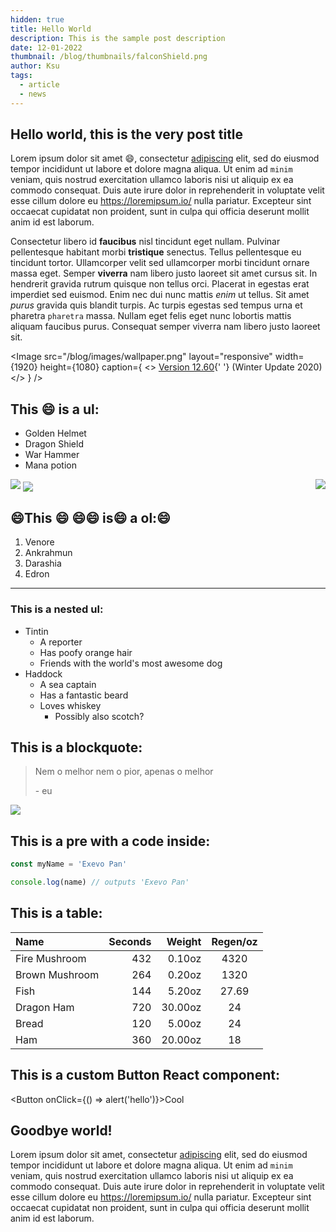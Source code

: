 ```yaml
---
hidden: true
title: Hello World
description: This is the sample post description
date: 12-01-2022
thumbnail: /blog/thumbnails/falconShield.png
author: Ksu
tags:
  - article
  - news
---
```


## Hello world, this is the very post title

Lorem ipsum dolor sit amet 😄, consectetur [adipiscing](https://loremipsum.io/) elit, sed do eiusmod tempor incididunt ut labore et dolore magna aliqua. Ut enim ad `minim` veniam, quis nostrud exercitation ullamco laboris nisi ut aliquip ex ea commodo consequat. Duis aute irure dolor in reprehenderit in voluptate velit esse cillum dolore eu <https://loremipsum.io/> nulla pariatur. Excepteur sint occaecat cupidatat non proident, sunt in culpa qui officia deserunt mollit anim id est laborum.

Consectetur libero id **faucibus** nisl tincidunt eget nullam. Pulvinar pellentesque habitant morbi **tristique** senectus. Tellus pellentesque eu tincidunt tortor. Ullamcorper velit sed ullamcorper morbi tincidunt ornare massa eget. Semper **viverra** nam libero justo laoreet sit amet cursus sit. In hendrerit gravida rutrum quisque non tellus orci. Placerat in egestas erat imperdiet sed euismod. Enim nec dui nunc mattis _enim_ ut tellus. Sit amet _*purus*_ gravida quis blandit turpis. Ac turpis egestas sed tempus urna et pharetra `pharetra` massa. Nullam eget felis eget nunc lobortis mattis aliquam faucibus purus. Consequat semper viverra nam libero justo laoreet sit.

<Image
  src="/blog/images/wallpaper.png"
  layout="responsive"
  width={1920}
  height={1080}
  caption={
    <>
      <a href="https://tibia.fandom.com/wiki/Updates/12.60">Version 12.60</a>{' '}
      (Winter Update 2020)
    </>
  }
/>

## This 😄 is a ul:

- Golden Helmet
- Dragon Shield
- War Hammer
- Mana potion

<Image
  src="/blog/images/preview.png"
  layout="fixed"
  width={150}
  height={100}
/>
<Image
  src="/blog/images/preview.png"
  layout="fixed"
  width={150}
  height={100}
  align="center"
/>
<Image
  src="/blog/images/preview.png"
  layout="fixed"
  width={150}
  height={100}
  align="right"
/>

## 😄This 😄 😄😄 is😄 a ol:😄

1. Venore
2. Ankrahmun
3. Darashia
4. Edron

---

### This is a nested ul:

- Tintin
  - A reporter
  - Has poofy orange hair
  - Friends with the world's most awesome dog
- Haddock
  - A sea captain
  - Has a fantastic beard
  - Loves whiskey
    - Possibly also scotch?

## This is a blockquote:

> Nem o melhor nem o pior, apenas o melhor
>
> \- eu

<Image
  src="/blog/images/preview2.png"
  layout="intrinsic"
  width={408}
  height={719}
  unoptimized
  align="center"
/>

## This is a pre with a code inside:

```js
const myName = 'Exevo Pan'

console.log(name) // outputs 'Exevo Pan'
```

## This is a table:

| Name           | Seconds |  Weight | Regen/oz |
| :------------- | ------: | ------: | :------: |
| Fire Mushroom  |     432 |  0.10oz |   4320   |
| Brown Mushroom |     264 |  0.20oz |   1320   |
| Fish           |     144 |  5.20oz |  27.69   |
| Dragon Ham     |     720 | 30.00oz |    24    |
| Bread          |     120 |  5.00oz |    24    |
| Ham            |     360 | 20.00oz |    18    |

## This is a custom Button React component:

<Button onClick={() => alert('hello')}>Cool</Button>

## Goodbye world!

Lorem ipsum dolor sit amet, consectetur [adipiscing](https://loremipsum.io/) elit, sed do eiusmod tempor incididunt ut labore et dolore magna aliqua. Ut enim ad `minim` veniam, quis nostrud exercitation ullamco laboris nisi ut aliquip ex ea commodo consequat. Duis aute irure dolor in reprehenderit in voluptate velit esse cillum dolore eu <https://loremipsum.io/> nulla pariatur. Excepteur sint occaecat cupidatat non proident, sunt in culpa qui officia deserunt mollit anim id est laborum.
